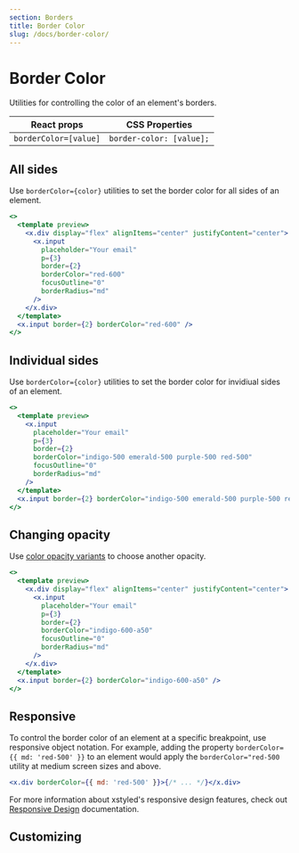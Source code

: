 ```yaml
---
section: Borders
title: Border Color
slug: /docs/border-color/
---
```


# Border Color

Utilities for controlling the color of an element's borders.

| React props           | CSS Properties           |
| --------------------- | ------------------------ |
| `borderColor=[value]` | `border-color: [value];` |

## All sides

Use `borderColor={color}` utilities to set the border color for all sides of an element.

```jsx preview color=red
<>
  <template preview>
    <x.div display="flex" alignItems="center" justifyContent="center">
      <x.input
        placeholder="Your email"
        p={3}
        border={2}
        borderColor="red-600"
        focusOutline="0"
        borderRadius="md"
      />
    </x.div>
  </template>
  <x.input border={2} borderColor="red-600" />
</>
```

## Individual sides

Use `borderColor={color}` utilities to set the border color for invidiual sides of an element.

```jsx preview color=indigo
<>
  <template preview>
    <x.input
      placeholder="Your email"
      p={3}
      border={2}
      borderColor="indigo-500 emerald-500 purple-500 red-500"
      focusOutline="0"
      borderRadius="md"
    />
  </template>
  <x.input border={2} borderColor="indigo-500 emerald-500 purple-500 red-500" />
</>
```

## Changing opacity

Use [color opacity variants](@TODO-link) to choose another opacity.

```jsx preview color=indigo
<>
  <template preview>
    <x.div display="flex" alignItems="center" justifyContent="center">
      <x.input
        placeholder="Your email"
        p={3}
        border={2}
        borderColor="indigo-600-a50"
        focusOutline="0"
        borderRadius="md"
      />
    </x.div>
  </template>
  <x.input border={2} borderColor="indigo-600-a50" />
</>
```

## Responsive

To control the border color of an element at a specific breakpoint, use responsive object notation. For example, adding the property `borderColor={{ md: 'red-500' }}` to an element would apply the `borderColor="red-500` utility at medium screen sizes and above.

```jsx
<x.div borderColor={{ md: 'red-500' }}>{/* ... */}</x.div>
```

For more information about xstyled's responsive design features, check out [Responsive Design](@TODO-link) documentation.

## Customizing


<CustomizeColors />
